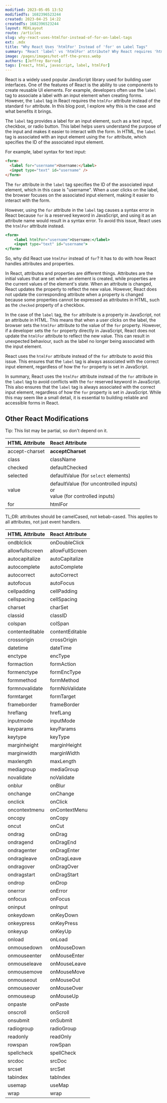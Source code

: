 ```yaml
---
modified: 2023-05-05 13:52
modifiedTs: 1682396523244
created: 2023-04-25 14:22
createdTs: 1682396523244
layout: MDXLayout
route: /articles
slug: why-react-uses-htmlfor-instead-of-for-on-label-tags
ext: .mdx
title: "Why React Uses 'htmlFor' Instead of 'for' on Label Tags"
summary: "React 'label' vs 'htmlFor' attribute? Why React requires 'htmlFor'."
image: /pages/images/hot-off-the-press.webp
authors: [Jeffrey Barron]
tags: [react, html, javascript, label, htmlFor]
---
```


React is a widely used popular JavaScript library used for building user interfaces. One of the features of React is the ability to use components to create reusable UI elements. For example, developers often use the `label` tag to associate a label with an input element when creating forms. However, the `label` tag in React requires the `htmlFor` attribute instead of the standard `for` attribute. In this blog post, I explore why this is the case and what benefits it brings.

The `label` tag provides a label for an input element, such as a text input, checkbox, or radio button. This label helps users understand the purpose of the input and makes it easier to interact with the form. In HTML, the `label` tag is associated with an input element using the `for` attribute, which specifies the ID of the associated input element.

For example, label syntax for text input:

```html
<form>
  <label for="username">Username:</label>
  <input type="text" id="username" />
</form>
```

The `for` attribute in the `label` tag specifies the ID of the associated input element, which in this case is "username". When a user clicks on the label, the browser focuses on the associated input element, making it easier to interact with the form.

However, using the `for` attribute in the `label` tag causes a syntax error in React because `for` is a reserved keyword in JavaScript, and using it as an attribute name would result in a syntax error. To avoid this issue, React uses the `htmlFor` attribute instead.

```jsx
<form>
	<label htmlFor="username">Username:</label>
	<input type="text" id="username">
</form>
```

So, why did React use `htmlFor` instead of `for`? It has to do with how React handles attributes and properties.

In React, attributes and properties are different things. Attributes are the initial values that are set when an element is created, while properties are the current values of the element's state. When an attribute is changed, React updates the property to reflect the new value. However, React does not update the corresponding attribute when a property is changed because some properties cannot be expressed as attributes in HTML, such as the `checked` property of a checkbox.

In the case of the `label` tag, the `for` attribute is a property in JavaScript, not an attribute in HTML. This means that when a user clicks on the label, the browser sets the `htmlFor` attribute to the value of the `for` property. However, if a developer sets the `for` property directly in JavaScript, React does not update the `htmlFor` attribute to reflect the new value. This can result in unexpected behaviour, such as the label no longer being associated with the input element.

React uses the `htmlFor` attribute instead of the `for` attribute to avoid this issue. This ensures that the `label` tag is always associated with the correct input element, regardless of how the `for` property is set in JavaScript.

In summary, React uses the `htmlFor` attribute instead of the `for` attribute in the `label` tag to avoid conflicts with the `for` reserved keyword in JavaScript. This also ensures that the `label` tag is always associated with the correct input element, regardless of how the `for` property is set in JavaScript. While this may seem like a small detail, it is essential to building reliable and accessible forms in React.

## Other React Modifications

Tip: This list may be partial, so don't depend on it.

| HTML Attribute | React Attribute                                                                   |
| :------------- | :-------------------------------------------------------------------------------- |
| accept-charset | __acceptCharset__                                                                 |
| class          | className                                                                         |
| checked        | defaultChecked                                                                    |
| selected       | defaultValue (for `select` elements)                                              |
| value          | defaultValue (for uncontrolled inputs)<br />or<br />value (for controlled inputs) |
| for            | htmlFor                                                                           |

TL;DR: attributes should be camelCased, not kebab-cased. This applies to all attributes, not just event handlers.

| HTML Attribute  | React Attribute |
| :-------------- | :-------------- |
| ondblclick      | onDoubleClick   |
| allowfullscreen | allowFullScreen |
| autocapitalize  | autoCapitalize  |
| autocomplete    | autoComplete    |
| autocorrect     | autoCorrect     |
| autofocus       | autoFocus       |
| cellpadding     | cellPadding     |
| cellspacing     | cellSpacing     |
| charset         | charSet         |
| classid         | classID         |
| colspan         | colSpan         |
| contenteditable | contentEditable |
| crossorigin     | crossOrigin     |
| datetime        | dateTime        |
| enctype         | encType         |
| formaction      | formAction      |
| formenctype     | formEncType     |
| formmethod      | formMethod      |
| formnovalidate  | formNoValidate  |
| formtarget      | formTarget      |
| frameborder     | frameBorder     |
| hreflang        | hrefLang        |
| inputmode       | inputMode       |
| keyparams       | keyParams       |
| keytype         | keyType         |
| marginheight    | marginHeight    |
| marginwidth     | marginWidth     |
| maxlength       | maxLength       |
| mediagroup      | mediaGroup      |
| novalidate      | noValidate      |
| onblur          | onBlur          |
| onchange        | onChange        |
| onclick         | onClick         |
| oncontextmenu   | onContextMenu   |
| oncopy          | onCopy          |
| oncut           | onCut           |
| ondrag          | onDrag          |
| ondragend       | onDragEnd       |
| ondragenter     | onDragEnter     |
| ondragleave     | onDragLeave     |
| ondragover      | onDragOver      |
| ondragstart     | onDragStart     |
| ondrop          | onDrop          |
| onerror         | onError         |
| onfocus         | onFocus         |
| oninput         | onInput         |
| onkeydown       | onKeyDown       |
| onkeypress      | onKeyPress      |
| onkeyup         | onKeyUp         |
| onload          | onLoad          |
| onmousedown     | onMouseDown     |
| onmouseenter    | onMouseEnter    |
| onmouseleave    | onMouseLeave    |
| onmousemove     | onMouseMove     |
| onmouseout      | onMouseOut      |
| onmouseover     | onMouseOver     |
| onmouseup       | onMouseUp       |
| onpaste         | onPaste         |
| onscroll        | onScroll        |
| onsubmit        | onSubmit        |
| radiogroup      | radioGroup      |
| readonly        | readOnly        |
| rowspan         | rowSpan         |
| spellcheck      | spellCheck      |
| srcdoc          | srcDoc          |
| srcset          | srcSet          |
| tabindex        | tabIndex        |
| usemap          | useMap          |
| wrap            | wrap            |
